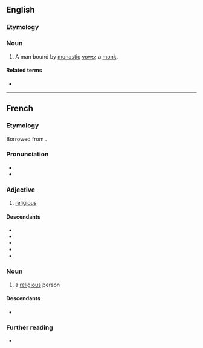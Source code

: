 ==English==

===Etymology===
{{bor|en|fr|religieux}}

===Noun===
{{en-noun|religieux}}

# A man bound by [[monastic]] [[vow]]s; a [[monk]].

====Related terms====
* {{l|en|religieuse}}

{{Webster 1913}}

----

==French==

===Etymology===
Borrowed from {{bor|fr|la|religiōsus}}.

===Pronunciation===
* {{fr-IPA}}
* {{audio|fr|Fr-religieux.ogg|Audio}}

===Adjective===
{{fr-adj}}

# [[religious]]

====Descendants====
* {{desc|da|religiøs|bor=1}}
* {{desc|de|religiös|bor=1}}
* {{desc|no|religiøs|bor=1}}
* {{desc|ro|religios|bor=1}}
* {{desc|sv|religiös|bor=1}}

===Noun===
{{fr-noun|m|religieux}}

# a [[religious]] person

====Descendants====
* {{desc|en|religieux|bor=1}}

===Further reading===
* {{R:TLFi}}